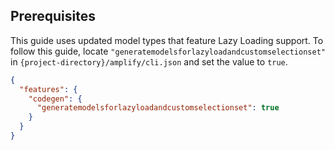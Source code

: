## Prerequisites

This guide uses updated model types that feature Lazy Loading support. To follow this guide, locate `"generatemodelsforlazyloadandcustomselectionset"` in `{project-directory}/amplify/cli.json` and set the value to `true`. 

```json
{
  "features": {
    "codegen": {
      "generatemodelsforlazyloadandcustomselectionset": true
    }
  }
}
```
